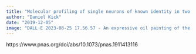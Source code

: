 ```yaml
---
title: "Molecular profiling of single neurons of known identity in two ganglia from the crab _Cancer borealis_"
author: "Daniel Kick"
date: "2019-12-05"
image: "DALL·E 2023-08-25 17.56.57 - An expressive oil painting of the neurons in the stomatogastric ganglion of Cancer borealis, the jonah crab.png"
---
```


https://www.pnas.org/doi/abs/10.1073/pnas.1911413116



